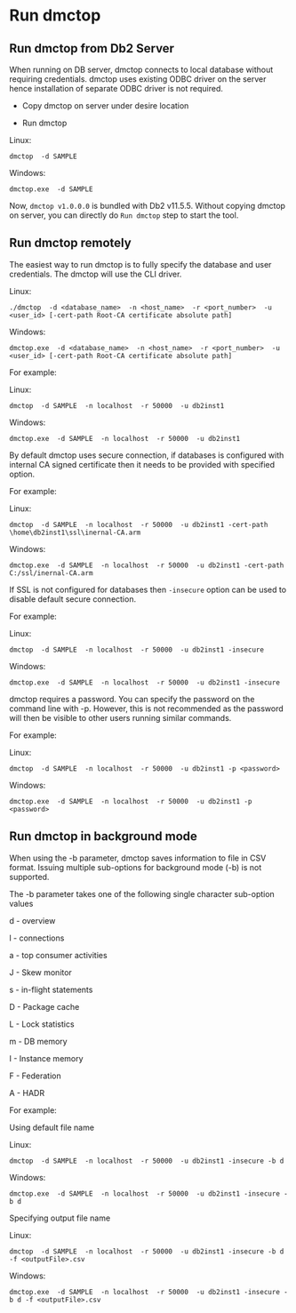 # Run dmctop

## Run dmctop from Db2 Server
When running on DB server, dmctop connects to local database without requiring credentials. dmctop uses existing ODBC driver on the server hence installation of separate ODBC driver is not required. 

* Copy dmctop on server under desire location

* Run dmctop

Linux:
```
dmctop  -d SAMPLE
```

Windows:
``` 
dmctop.exe  -d SAMPLE
```
Now, `dmctop v1.0.0.0` is bundled with Db2 v11.5.5. Without copying dmctop on server, you can directly do `Run dmctop` step to start the tool.

## Run dmctop remotely
The easiest way to run dmctop is to fully specify the database and user credentials. The dmctop will use the CLI driver. 


Linux:
```
./dmctop  -d <database_name>  -n <host_name>  -r <port_number>  -u <user_id> [-cert-path Root-CA certificate absolute path]
```


Windows:
```
dmctop.exe  -d <database_name>  -n <host_name>  -r <port_number>  -u <user_id> [-cert-path Root-CA certificate absolute path]
```

For example:


Linux:
```
dmctop  -d SAMPLE  -n localhost  -r 50000  -u db2inst1
```

Windows:
```
dmctop.exe  -d SAMPLE  -n localhost  -r 50000  -u db2inst1
```


By default dmctop uses secure connection, if databases is configured with internal CA signed certificate then it needs to be provided with specified option.

For example:

Linux:
```
dmctop  -d SAMPLE  -n localhost  -r 50000  -u db2inst1 -cert-path \home\db2inst1\ssl\inernal-CA.arm
```


Windows:
```
dmctop.exe  -d SAMPLE  -n localhost  -r 50000  -u db2inst1 -cert-path C:/ssl/inernal-CA.arm
```



If SSL is not configured for databases then `-insecure` option can be used to disable default secure connection.

For example:

Linux:
```
dmctop  -d SAMPLE  -n localhost  -r 50000  -u db2inst1 -insecure
```
Windows:
```
dmctop.exe  -d SAMPLE  -n localhost  -r 50000  -u db2inst1 -insecure
```


dmctop requires a password. You can specify the password on the command line with -p. However, this is not recommended as the password will then be visible to other users running similar commands. 

For example:

Linux:
```
dmctop  -d SAMPLE  -n localhost  -r 50000  -u db2inst1 -p <password>
```

Windows:
```
dmctop.exe  -d SAMPLE  -n localhost  -r 50000  -u db2inst1 -p <password>
```

## Run dmctop in background mode
 When using the -b parameter, dmctop saves information to file in CSV format. Issuing multiple sub-options for background mode (-b) is not supported. 

The -b parameter takes one of the following single character sub-option values

d - overview

l - connections 

a - top consumer activities

J - Skew monitor

s - in-flight statements 

D - Package cache

L - Lock statistics

m - DB memory 

I - Instance memory

F - Federation

A - HADR

For example:

Using default file name

Linux:
```
dmctop  -d SAMPLE  -n localhost  -r 50000  -u db2inst1 -insecure -b d
```
Windows:
```
dmctop.exe  -d SAMPLE  -n localhost  -r 50000  -u db2inst1 -insecure -b d
```

Specifying output file name

Linux:
``` 
dmctop  -d SAMPLE  -n localhost  -r 50000  -u db2inst1 -insecure -b d -f <outputFile>.csv
```

Windows:
```
dmctop.exe  -d SAMPLE  -n localhost  -r 50000  -u db2inst1 -insecure -b d -f <outputFile>.csv
```